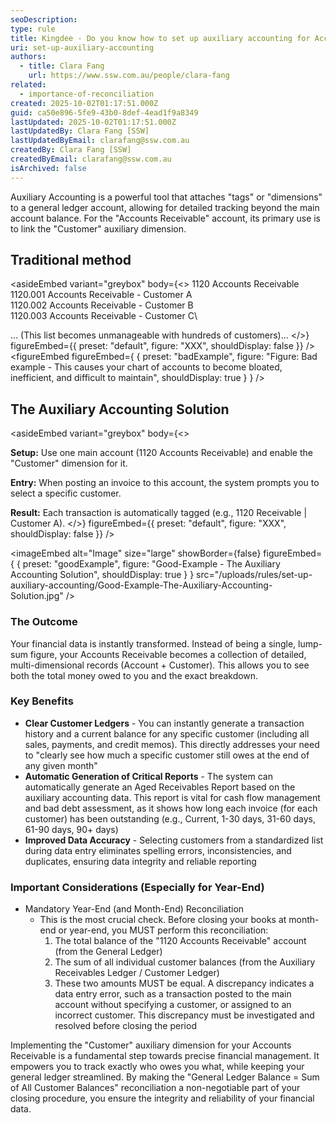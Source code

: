 ```yaml
---
seoDescription:
type: rule
title: Kingdee - Do you know how to set up auxiliary accounting for Accounts Receivables? (China only)
uri: set-up-auxiliary-accounting
authors:
  - title: Clara Fang
    url: https://www.ssw.com.au/people/clara-fang
related:
  - importance-of-reconciliation
created: 2025-10-02T01:17:51.000Z
guid: ca50e896-5fe9-43b0-8def-4ead1f9a8349
lastUpdated: 2025-10-02T01:17:51.000Z
lastUpdatedBy: Clara Fang [SSW]
lastUpdatedByEmail: clarafang@ssw.com.au
createdBy: Clara Fang [SSW]
createdByEmail: clarafang@ssw.com.au
isArchived: false
---
```


Auxiliary Accounting is a powerful tool that attaches "tags" or "dimensions" to a general ledger account, allowing for detailed tracking beyond the main account balance. For the "Accounts Receivable" account, its primary use is to link the "Customer" auxiliary dimension.

## Traditional method


<asideEmbed
  variant="greybox"
  body={<>
    1120 Accounts Receivable\
1120.001 Accounts Receivable - Customer A\
1120.002 Accounts Receivable - Customer B\
1120.003 Accounts Receivable - Customer C\

... (This list becomes unmanageable with hundreds of customers)...
  </>}
  figureEmbed={{
    preset: "default",
    figure: "XXX",
    shouldDisplay: false
  }}
/>
<figureEmbed figureEmbed={ {
  preset: "badExample",
  figure: "Figure: Bad example - This causes your chart of accounts to become bloated, inefficient, and difficult to maintain",
  shouldDisplay: true
} } />


## The Auxiliary Accounting Solution


<asideEmbed
  variant="greybox"
  body={<>
    
**Setup:** Use one main account (1120 Accounts Receivable) and enable the "Customer" dimension for it.

**Entry:** When posting an invoice to this account, the system prompts you to select a specific customer.

**Result:** Each transaction is automatically tagged (e.g., 1120 Receivable | Customer A).
  </>}
  figureEmbed={{
    preset: "default",
    figure: "XXX",
    shouldDisplay: false
  }}
/>

<imageEmbed
  alt="Image"
  size="large"
  showBorder={false}
  figureEmbed={ {
    preset: "goodExample",
    figure: "Good-Example - The Auxiliary Accounting Solution",
    shouldDisplay: true
  } }
  src="/uploads/rules/set-up-auxiliary-accounting/Good-Example-The-Auxiliary-Accounting-Solution.jpg"
/>


### The Outcome

Your financial data is instantly transformed. Instead of being a single, lump-sum figure, your Accounts Receivable becomes a collection of detailed, multi-dimensional records (Account + Customer). This allows you to see both the total money owed to you and the exact breakdown.

### Key Benefits

* **Clear Customer Ledgers** - You can instantly generate a transaction history and a current balance for any specific customer (including all sales, payments, and credit memos). This directly addresses your need to "clearly see how much a specific customer still owes at the end of any given month"
* **Automatic Generation of Critical Reports** - The system can automatically generate an Aged Receivables Report based on the auxiliary accounting data. This report is vital for cash flow management and bad debt assessment, as it shows how long each invoice (for each customer) has been outstanding (e.g., Current, 1-30 days, 31-60 days, 61-90 days, 90+ days)
* **Improved Data Accuracy** - Selecting customers from a standardized list during data entry eliminates spelling errors, inconsistencies, and duplicates, ensuring data integrity and reliable reporting

### Important Considerations (Especially for Year-End)

* Mandatory Year-End (and Month-End) Reconciliation
  - This is the most crucial check. Before closing your books at month-end or year-end, you MUST perform this reconciliation:
     1. The total balance of the "1120 Accounts Receivable" account (from the General Ledger)
     2. The sum of all individual customer balances (from the Auxiliary Receivables Ledger / Customer Ledger)
     3. These two amounts MUST be equal. A discrepancy indicates a data entry error, such as a transaction posted to the main account without specifying a customer, or assigned to an incorrect customer. This discrepancy must be investigated and resolved before closing the period

Implementing the "Customer" auxiliary dimension for your Accounts Receivable is a fundamental step towards precise financial management. It empowers you to track exactly who owes you what, while keeping your general ledger streamlined. By making the "General Ledger Balance = Sum of All Customer Balances" reconciliation a non-negotiable part of your closing procedure, you ensure the integrity and reliability of your financial data.
